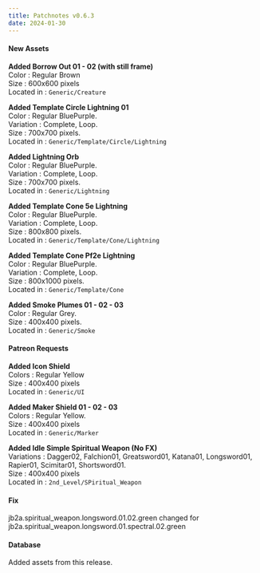 ```yaml
---
title: Patchnotes v0.6.3
date: 2024-01-30
---
```


#### New Assets

**Added Borrow Out 01 - 02 (with still frame)**  
Color : Regular Brown  
Size : 600x600 pixels  
Located in : ``Generic/Creature``

**Added Template Circle Lightning 01**  
Color : Regular BluePurple.  
Variation : Complete, Loop.  
Size : 700x700 pixels.  
Located in : ``Generic/Template/Circle/Lightning``

**Added Lightning Orb**   
Color : Regular BluePurple.  
Variation : Complete, Loop.  
Size : 700x700 pixels.  
Located in : ``Generic/Lightning``

**Added Template Cone 5e Lightning**  
Color : Regular BluePurple.  
Variation : Complete, Loop.  
Size : 800x800 pixels.  
Located in : ``Generic/Template/Cone/Lightning``

**Added Template Cone Pf2e Lightning**  
Color : Regular BluePurple.  
Variation : Complete, Loop.  
Size : 800x1000 pixels.  
Located in : ``Generic/Template/Cone``

**Added Smoke Plumes 01 - 02 - 03**  
Color : Regular Grey.  
Size : 400x400 pixels.  
Located in : ``Generic/Smoke``

#### Patreon Requests

**Added Icon Shield**  
Colors : Regular Yellow  
Size : 400x400 pixels  
Located in : ``Generic/UI``

**Added Maker Shield 01 - 02 - 03**  
Colors : Regular Yellow.  
Size : 400x400 pixels  
Located in : ``Generic/Marker``

**Added Idle Simple Spiritual Weapon (No FX)**  
Variations : Dagger02, Falchion01, Greatsword01, Katana01, Longsword01, Rapier01, Scimitar01, Shortsword01.  
Size : 400x400 pixels  
Located in : ``2nd_Level/SPiritual_Weapon``

#### Fix

jb2a.spiritual_weapon.longsword.01.02.green changed for jb2a.spiritual_weapon.longsword.01.spectral.02.green

#### Database

Added assets from this release.







